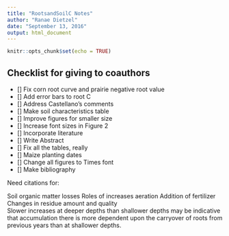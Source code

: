 ```yaml
---
title: "RootsandSoilC Notes"
author: "Ranae Dietzel"
date: "September 13, 2016"
output: html_document
---
```


```r
knitr::opts_chunk$set(echo = TRUE)
```

## Checklist for giving to coauthors  
- [] Fix corn root curve and prairie negative root value  
- [] Add error bars to root C  
- [] Address Castellano's comments  
- [] Make soil characteristics table  
- [] Improve figures for smaller size  
- [] Increase font sizes in Figure 2
- [] Incorporate literature  
- [] Write Abstract
- [] Fix all the tables, really
- [] Maize planting dates  
- [] Change all figures to Times font
- [] Make bibliography
     
     

Need citations for: 

Soil organic matter losses
Roles of increases aeration
         Addition of fertilizer
         Changes in residue amount and quality  
Slower increases at deeper depths than shallower depths may be indicative that accumulation there is more dependent upon the carryover of roots from previous years than at shallower depths.  



 
 
 
 
